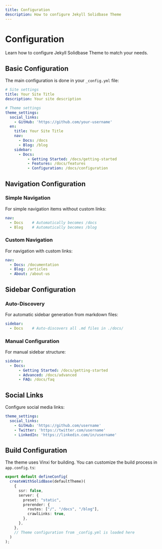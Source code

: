 ```yaml
---
title: Configuration
description: How to configure Jekyll Solidbase Theme
---
```


# Configuration

Learn how to configure Jekyll Solidbase Theme to match your needs.

## Basic Configuration

The main configuration is done in your `_config.yml` file:

```yaml
# Site settings
title: Your Site Title
description: Your site description

# Theme settings
theme_settings:
  social_links:
    - GitHub: 'https://github.com/your-username'
  en:
    title: Your Site Title
    nav:
      - Docs: /docs
      - Blog: /blog
    sidebar:
      - Docs:
          - Getting Started: /docs/getting-started
          - Features: /docs/features
          - Configuration: /docs/configuration
```

## Navigation Configuration

### Simple Navigation
For simple navigation items without custom links:

```yaml
nav:
  - Docs    # Automatically becomes /docs
  - Blog    # Automatically becomes /blog
```

### Custom Navigation
For navigation with custom links:

```yaml
nav:
  - Docs: /documentation
  - Blog: /articles
  - About: /about-us
```

## Sidebar Configuration

### Auto-Discovery
For automatic sidebar generation from markdown files:

```yaml
sidebar:
  - Docs    # Auto-discovers all .md files in ./docs/
```

### Manual Configuration
For manual sidebar structure:

```yaml
sidebar:
  - Docs:
      - Getting Started: /docs/getting-started
      - Advanced: /docs/advanced
      - FAQ: /docs/faq
```

## Social Links

Configure social media links:

```yaml
theme_settings:
  social_links:
    - GitHub: 'https://github.com/username'
    - Twitter: 'https://twitter.com/username'
    - LinkedIn: 'https://linkedin.com/in/username'
```

## Build Configuration

The theme uses Vinxi for building. You can customize the build process in `app.config.ts`:

```typescript
export default defineConfig(
  createWithSolidBase(defaultTheme)(
    {
      ssr: false,
      server: {
        preset: "static",
        prerender: {
          routes: ["/", "/docs", "/blog"],
          crawlLinks: true,
        },
      },
    },
    // Theme configuration from _config.yml is loaded here
  )
);
```